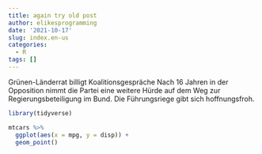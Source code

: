 ```yaml
---
title: again try old post
author: elikesprogramming
date: '2021-10-17'
slug: index.en-us
categories:
  - R
tags: []
---
```


Grünen-Länderrat billigt Koalitionsgespräche
Nach 16 Jahren in der Opposition nimmt die Partei eine weitere Hürde auf dem Weg zur Regierungsbeteiligung im Bund. Die Führungsriege gibt sich hoffnungsfroh.

```r
library(tidyverse)
```

```r
mtcars %>% 
  ggplot(aes(x = mpg, y = disp)) +
  geom_point()
```

